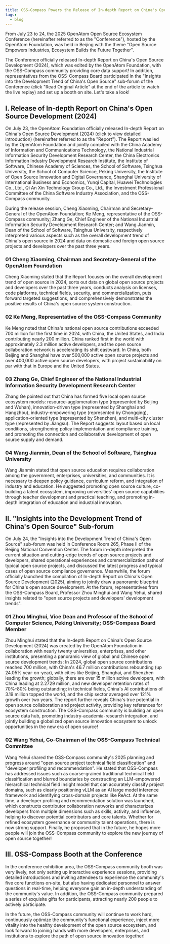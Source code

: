 ```yaml
---
title: OSS-Compass Powers the Release of In-depth Report on China's Open Source Development (2024)! Don't Miss the Wonderful On-site Highlights~
tags:
  - blog
---
```


From July 23 to 24, the 2025 OpenAtom Open Source Ecosystem Conference (hereinafter referred to as the "Conference"), hosted by the OpenAtom Foundation, was held in Beijing with the theme "Open Source Empowers Industries, Ecosystem Builds the Future Together".

The Conference officially released In-depth Report on China's Open Source Development (2024), which was edited by the OpenAtom Foundation, with the OSS-Compass community providing core data support! In addition, representatives from the OSS-Compass Board participated in the "Insights into the Development Trend of China's Open Source" sub-forum of the Conference (click "Read Original Article" at the end of the article to watch the live replay) and set up a booth on site. Let's take a look!

<!--truncate-->

## I. Release of In-depth Report on China's Open Source Development (2024)

On July 23, the OpenAtom Foundation officially released In-depth Report on China's Open Source Development (2024) (click to view detailed introduction) (hereinafter referred to as the "Report"). The Report was led by the OpenAtom Foundation and jointly compiled with the China Academy of Information and Communications Technology, the National Industrial Information Security Development Research Center, the China Electronics Information Industry Development Research Institute, the Institute of Software, Chinese Academy of Sciences, the School of Software, Tsinghua University, the School of Computer Science, Peking University, the Institute of Open Source Innovation and Digital Governance, Shanghai University of International Business and Economics, Yunqi Capital, Huawei Technologies Co., Ltd., Qi An Xin Technology Group Co., Ltd., the Investment Professional Committee of the China Software Industry Association, and the OSS-Compass community.

During the release session, Cheng Xiaoming, Chairman and Secretary-General of the OpenAtom Foundation; Ke Meng, representative of the OSS-Compass community; Zhang Ge, Chief Engineer of the National Industrial Information Security Development Research Center; and Wang Jianmin, Dean of the School of Software, Tsinghua University, respectively interpreted various aspects such as the overall development trend of China's open source in 2024 and data on domestic and foreign open source projects and developers over the past three years.

### 01 Cheng Xiaoming, Chairman and Secretary-General of the OpenAtom Foundation

Cheng Xiaoming stated that the Report focuses on the overall development trend of open source in 2024, sorts out data on global open source projects and developers over the past three years, conducts analysis on licenses, code platforms, technical fields, security, and commercialization, puts forward targeted suggestions, and comprehensively demonstrates the positive results of China's open source system construction.

### 02 Ke Meng, Representative of the OSS-Compass Community

Ke Meng noted that China's national open source contributions exceeded 700 million for the first time in 2024, with China, the United States, and India contributing nearly 200 million. China ranked first in the world with approximately 2.3 million active developers, and the open source collaboration network is accelerating its shift eastward. In China, both Beijing and Shanghai have over 500,000 active open source projects and over 400,000 active open source developers, with project sustainability on par with that in Europe and the United States.

### 03 Zhang Ge, Chief Engineer of the National Industrial Information Security Development Research Center

Zhang Ge pointed out that China has formed five local open source ecosystem models: resource-agglomeration type (represented by Beijing and Wuhan), innovation-driven type (represented by Shanghai and Hangzhou), industry-empowering type (represented by Chongqing), application-oriented type (represented by Shenzhen), and multi-city cluster type (represented by Jiangsu). The Report suggests layout based on local conditions, strengthening policy implementation and compliance training, and promoting the connection and collaborative development of open source supply and demand.

### 04 Wang Jianmin, Dean of the School of Software, Tsinghua University

Wang Jianmin stated that open source education requires collaboration among the government, enterprises, universities, and communities. It is necessary to deepen policy guidance, curriculum reform, and integration of industry and education. He suggested promoting open source culture, co-building a talent ecosystem, improving universities' open source capabilities through teacher development and practical teaching, and promoting in-depth integration of education and industrial innovation.

## II. "Insights into the Development Trend of China's Open Source" Sub-forum

On July 24, the "Insights into the Development Trend of China's Open Source" sub-forum was held in Conference Room 265, Phase II of the Beijing National Convention Center. The forum in-depth interpreted the current situation and cutting-edge trends of open source projects and developers, shared operational experiences and commercialization paths of typical open source projects, and discussed the latest progress and typical cases of open source compliance governance. Meanwhile, the forum officially launched the compilation of In-depth Report on China's Open Source Development (2025), aiming to jointly draw a panoramic blueprint for China's open source development. At the forum, representatives from the OSS-Compass Board, Professor Zhou Minghui and Wang Yehui, shared insights related to "open source projects and developers' development trends".

### 01 Zhou Minghui, Vice Dean and Professor of the School of Computer Science, Peking University; OSS-Compass Board Member

Zhou Minghui stated that the In-depth Report on China's Open Source Development (2024) was created by the OpenAtom Foundation in collaboration with nearly twenty universities, enterprises, and other institutions, presenting a panoramic view of global and Chinese open source development trends: In 2024, global open source contributions reached 700 million, with China's 46.7 million contributions rebounding (up 24.05% year-on-year), with cities like Beijing, Shanghai, and Shenzhen leading the growth; globally, there are over 15 million active developers, with China leading at 2.2729 million, and new developer retention rates of 70%-80% being outstanding; in technical fields, China's AI contributions of 3.19 million topped the world, and the chip sector averaged over 121% growth over two years. The report further reveals China's true potential in open source collaboration and project activity, providing key references for ecosystem construction. The OSS-Compass community is building an open source data hub, promoting industry-academia-research integration, and jointly building a globalized open source innovation ecosystem to unlock opportunities in the new era of open source!

### 02 Wang Yehui, Co-Chairman of the OSS-Compass Technical Committee

Wang Yehui shared the OSS-Compass community's 2025 planning and progress around "open source project technical field classification" and "developer profiling and recommendation". He stated that OSS-Compass has addressed issues such as coarse-grained traditional technical field classification and blurred boundaries by constructing an LLM-empowered hierarchical technical field insight model that can accurately classify project domains, such as clearly positioning vLLM as an AI large model inference framework and identifying cross-domain projects like ReAct. At the same time, a developer profiling and recommendation solution was launched, which constructs contributor collaboration networks and characterizes developers from multiple dimensions such as skills, activity, and influence, helping to discover potential contributors and core talents. Whether for refined ecosystem governance or community talent operations, there is now strong support. Finally, he proposed that in the future, he hopes more people will join the OSS-Compass community to explore the new journey of open source together!

## III. OSS-Compass Booth at the Conference

In the conference exhibition area, the OSS-Compass community booth was very lively, not only setting up interactive experience sessions, providing detailed introductions and inviting attendees to experience the community's five core functions on-site, but also having dedicated personnel to answer questions in real-time, helping everyone gain an in-depth understanding of the community's value. In addition, the OSS-Compass community prepared a series of exquisite gifts for participants, attracting nearly 200 people to actively participate.

In the future, the OSS-Compass community will continue to work hard, continuously optimize the community's functional experience, inject more vitality into the healthy development of the open source ecosystem, and look forward to joining hands with more developers, enterprises, and institutions to explore the path of open source innovation together!
